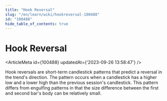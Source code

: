 ```yaml
---
title: "Hook Reversal"
slug: "/en/learn/wiki/hookreversal-100488"
id: "100488"
hide_table_of_contents: true
---
```



# Hook Reversal

<ArticleMeta id={100488} updatedAt={'2023-09-26 13:58:47'} />
<div className='border-solid border-b border-t-0 my-4 border-[var(--ifm-color-gray-300)]' />

Hook reversals are short-term candlestick patterns that predict a reversal in the trend's direction. The pattern occurs when a candlestick has a higher low and a lower high than the previous session's candlestick. This pattern differs from engulfing patterns in that the size difference between the first and second bar's body can be relatively small.
